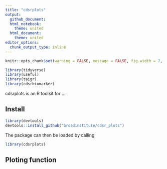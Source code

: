 ```yaml
---
title: "cdsrplots"
output:
  github_document:
  html_notebook:
    theme: united
  html_document:
    theme: united
editor_options: 
  chunk_output_type: inline
---
```


```r
knitr::opts_chunk$set(warning = FALSE, message = FALSE, fig.width = 7, fig.height = 7, cache = T)

library(tidyverse)
library(useful)
library(taigr)
library(cdsrbiomarker)
```

cdsrplots is an R toolkit for ...

## Install

```r
library(devtools)
devtools::install_github("broadinstitute/cdsr_plots")
```

The package can then be loaded by calling

```r
library(cdsrplots)
```

## Ploting function


